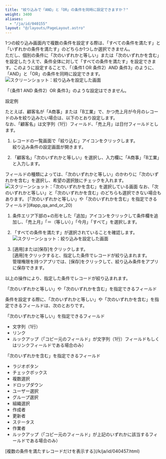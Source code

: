 ```yaml
---
title: "絞り込みで「AND」と「OR」の条件を同時に設定できますか？"
weight: 3400
aliases:
  - "/ja/id/040155"
layout: "@/layouts/PageLayout.astro"
---
```




1つの絞り込み画面内で複数の条件を設定する際は、「すべての条件を満たす」と「いずれかの条件を満たす」のどちらか1つしか選択できません。  
ただし、個別の条件に「次のいずれかと等しい」または「次のいずれかを含む」を設定したうえで、条件全体に対して「すべての条件を満たす」を設定できます。このように設定することで、「（条件1 OR 条件2）AND 条件3」のように、「AND」と「OR」の条件を同時に設定できます。  
<Img src="/k/kintone/img-ja/app_qa_and_or_img01.png" alt="スクリーンショット：絞り込みを設定した画面" />

<Note>
「（条件1 AND 条件2）OR 条件3」のような設定はできません。

</Note>

<Heading id="app_qa_and_or_10">設定例</Heading>

たとえば、顧客名が「A商事」または「B工業」で、かつ売上月が今月のレコードのみを絞り込みたい場合は、以下のとおり設定します。  
なお、「顧客名」は文字列（1行）フィールド、「売上月」は日付フィールドとします。

1. レコードの一覧画面で「絞り込む」アイコンをクリックします。  
  絞り込み条件の設定画面が開きます。  

1. 「顧客名」「次のいずれかと等しい」を選択し、入力欄に「A商事」「B工業」と入力します。  
  <Note>
  フィールドの種類によっては、「次のいずれかと等しい」のかわりに「次のいずれかを含む」を選択し、希望の選択肢にチェックを入れます。  
   <Img src="/k/kintone/img-ja/app_qa_and_or_img02.png" alt="スクリーンショット：「次のいずれかを含む」を選択している画面" />
  なお、「次のいずれかと等しい」と「次のいずれかを含む」のどちらも選択できない場合もあります。  
  [「次のいずれかと等しい」や「次のいずれかを含む」を指定できるフィールド](#app_qa_and_or_20)
  </Note>

1. 条件エリア下部の+の形をした「追加」アイコンをクリックして条件欄を追加し、「売上月」「＝（等しい）」「今月」「すべて」を選択します。  

1. 「すべての条件を満たす」が選択されていることを確認します。  
   <Img src="/k/kintone/img-ja/app_qa_and_or_img03.png" alt="スクリーンショット：絞り込みを設定した画面" />

1. [適用]または[保存]をクリックします。  
  [適用]をクリックすると、指定した条件でレコードが絞り込まれます。  
  管理権限を持つアプリでは、[保存]をクリックして、絞り込み条件をアプリに保存できます。  

以上の操作により、指定した条件でレコードが絞り込まれます。

<Heading id="app_qa_and_or_20">「次のいずれかと等しい」や「次のいずれかを含む」を指定できるフィールド</Heading>

条件を設定する際に、「次のいずれかと等しい」や「次のいずれかを含む」を指定できるフィールドは、次のとおりです。  

<Heading level={3} id="app_qa_and_or_2010">「次のいずれかと等しい」を指定できるフィールド</Heading>

* 文字列（1行）
* リンク
* ルックアップ（「コピー元のフィールド」が文字列（1行）フィールドもしくはリンクフィールドである場合のみ）

<Heading level={3} id="app_qa_and_or_2020">「次のいずれかを含む」を指定できるフィールド</Heading>

* ラジオボタン
* チェックボックス
* 複数選択
* ドロップダウン
* ユーザー選択
* グループ選択
* 組織選択
* 作成者
* 更新者
* ステータス
* 作業者
* ルックアップ（「コピー元のフィールド」が上記のいずれかに該当するフィールドである場合のみ）

<Reference>
[複数の条件を満たすレコードだけを表示する](/k/ja/id/040457.html)

</Reference>
